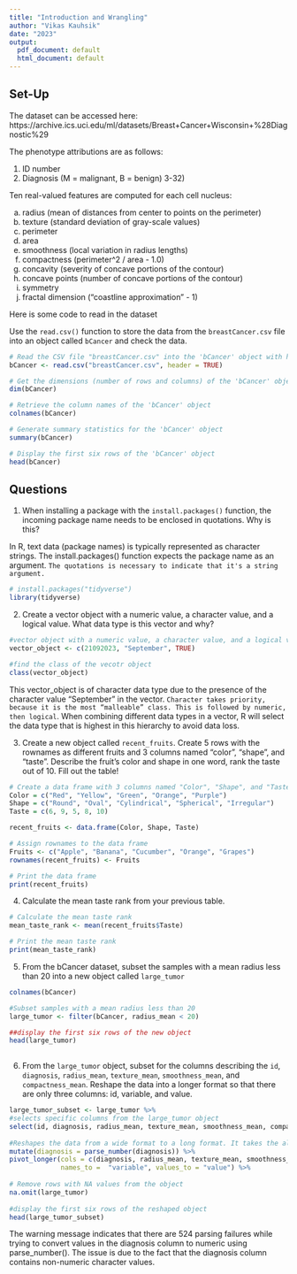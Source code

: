 ---
title: "Introduction and Wrangling"
author: "Vikas Kauhsik"
date: "2023"
output:
  pdf_document: default
  html_document: default
---

## Set-Up

The dataset can be accessed here: https://archive.ics.uci.edu/ml/datasets/Breast+Cancer+Wisconsin+%28Diagnostic%29

The phenotype attributions are as follows: 

1) ID number
2) Diagnosis (M = malignant, B = benign)
3-32)

Ten real-valued features are computed for each cell nucleus:

a) radius (mean of distances from center to points on the perimeter)
b) texture (standard deviation of gray-scale values)
c) perimeter
d) area
e) smoothness (local variation in radius lengths)
f) compactness (perimeter^2 / area - 1.0)
g) concavity (severity of concave portions of the contour)
h) concave points (number of concave portions of the contour)
i) symmetry
j) fractal dimension ("coastline approximation" - 1)

Here is some code to read in the dataset

Use the `read.csv()` function to store the data from the `breastCancer.csv` file into an object called `bCancer` and check the data.

```{r}
# Read the CSV file "breastCancer.csv" into the 'bCancer' object with headers
bCancer <- read.csv("breastCancer.csv", header = TRUE)

# Get the dimensions (number of rows and columns) of the 'bCancer' object
dim(bCancer)

# Retrieve the column names of the 'bCancer' object
colnames(bCancer)

# Generate summary statistics for the 'bCancer' object
summary(bCancer)

# Display the first six rows of the 'bCancer' object
head(bCancer)

```
## Questions

1. When installing a package with the `install.packages()` function, the incoming package name needs to be enclosed in quotations. Why is this?

In R, text data (package names) is typically represented as character strings. The install.packages() function expects the package name as an argument. `The quotations is necessary to indicate that it's a string argument.` 

```{r}
# install.packages("tidyverse")
library(tidyverse)

```

2. Create a vector object with a numeric value, a character value, and a logical value. What data type is this vector and why? 
```{r}
#vector object with a numeric value, a character value, and a logical value
vector_object <- c(21092023, "September", TRUE)

#find the class of the vecotr object
class(vector_object)

```
This vector_object is of character data type due to the presence of the character value "September" in the vector. `Character takes priority, because it is the most “malleable” class. This is followed by numeric, then logical`. When combining different data types in a vector, R will select the data type that is highest in this hierarchy to avoid data loss.

3. Create a new object called `recent_fruits`. Create 5 rows with the rownames as different fruits and 3 columns named "color", "shape", and "taste". Describe the fruit's color and shape in one word, rank the taste out of 10. Fill out the table! 
```{r}
# Create a data frame with 3 columns named "Color", "Shape", and "Taste".
Color = c("Red", "Yellow", "Green", "Orange", "Purple")
Shape = c("Round", "Oval", "Cylindrical", "Spherical", "Irregular")
Taste = c(6, 9, 5, 8, 10)

recent_fruits <- data.frame(Color, Shape, Taste)

# Assign rownames to the data frame
Fruits <- c("Apple", "Banana", "Cucumber", "Orange", "Grapes")
rownames(recent_fruits) <- Fruits

# Print the data frame
print(recent_fruits)

```

4. Calculate the mean taste rank from your previous table. 
```{r}
# Calculate the mean taste rank
mean_taste_rank <- mean(recent_fruits$Taste)

# Print the mean taste rank
print(mean_taste_rank)

```


5. From the bCancer dataset, subset the samples with a mean radius less than 20 into a new object called `large_tumor`

```{r}
colnames(bCancer)

#Subset samples with a mean radius less than 20
large_tumor <- filter(bCancer, radius_mean < 20)

##display the first six rows of the new object
head(large_tumor)
         
```
6. From the `large_tumor` object, subset for the columns describing the `id`, `diagnosis`, `radius_mean`, `texture_mean`, `smoothness_mean`, and `compactness_mean`. Reshape the data into a longer format so that there are only three columns: id, variable, and value.


```{r}
large_tumor_subset <- large_tumor %>% 
#selects specific columns from the large_tumor object
select(id, diagnosis, radius_mean, texture_mean, smoothness_mean, compactness_mean) %>%
  
#Reshapes the data from a wide format to a long format. It takes the allocated columns and gathers them into variable and value column.
mutate(diagnosis = parse_number(diagnosis)) %>% 
pivot_longer(cols = c(diagnosis, radius_mean, texture_mean, smoothness_mean,compactness_mean), 
             names_to =  "variable", values_to = "value") %>% 
  
# Remove rows with NA values from the object 
na.omit(large_tumor)
  
#display the first six rows of the reshaped object 
head(large_tumor_subset)
```
The warning message indicates that there are 524 parsing failures while trying to convert values in the diagnosis column to numeric using parse_number(). The issue is due to the fact that the diagnosis column contains non-numeric character values. 






